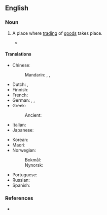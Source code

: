 ==English==
{{wikipedia}}

===Noun===
{{en-noun}}

# A place where [[trading]] of [[goods]] takes place.
#: {{ux|en|He runs a small '''trading post''' in the vicinity of New Hampshire.}}
#* {{RQ:Conrad Heart of Darkness|passage=Further questions elicited from him that Mr. Kurtz was at present in charge of a '''trading-post''', a very important one, in the true ivory-country, at 'the very bottom of there. Sends in as much ivory as all the others put together...'}}

====Translations====
{{trans-top|place where trading of goods takes place}}
* Chinese:
*: Mandarin: {{t|cmn|貿易站|sc=Hani}}, {{t|cmn|贸易站|tr=màoyìzhàn|sc=Hani}}, {{t|cmn|交易站|tr=jiāoyìzhàn|sc=Hani}}
* Dutch: {{t+|nl|handelspost|c}}, {{t+|nl|handelsplaats|m|f}}
* Finnish: {{t+|fi|kauppapaikka}}
* French: {{t+|fr|comptoir|m}}
* German: {{t+|de|Handelszentrum|n}}, {{t+|de|Handelsniederlassung|f}}, {{t|de|Handelshof|m}} {{qualifier|obsolete}}
* Greek:
*: Ancient: {{t|grc|ἐμπόριον|n}}
* Italian: {{t|it|base commerciale|f}}
* Japanese: {{t-needed|ja}}
{{trans-mid}}
* Korean: {{t-needed|ko}}
* Maori: {{t|mi|wharehokohoko}}
* Norwegian:
*: Bokmål: {{t|nb|handelspost|m}}
*: Nynorsk: {{t|nn|handelspost|m}}
* Portuguese: {{t|pt|[[entreposto]] [[comercial]]|m}}
* Russian: {{t-needed|ru}}
* Spanish: {{t|es|puesto comercial|m}}
{{trans-bottom}}

===References===
* {{R:Lexico}}